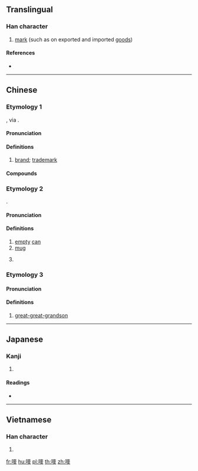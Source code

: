 {{character info/new}}
{{also|唛}}
==Translingual==

===Han character===
{{Han char|rn=30|rad=口|as=11|sn=14|four=64027|canj=RJON|ids=⿰口麥}}

# [[mark]] (such as on exported and imported [[good]]s)

====References====
* {{Han ref|kx=0206.201|dkj=04231|hdz=10674.040|uh=561C|ud=22044|bh=E14D|bd=57677}}

----

==Chinese==

===Etymology 1===
{{zh-forms|s=唛|alt=嚜}}
{{bor|zh|en|mark}}, via {{der|zh|yue|-}}.

====Pronunciation====
{{zh-pron
|m=嘜
|c=mak1
|mn=ba̍k
|cat=n
}}

====Definitions====
{{zh-hanzi}}

# [[brand]]; [[trademark]]
#: {{zh-x|刀 嘜|Knife '''Brand''' (a brand of oil in Hong Kong)|C}}

====Compounds====
{{zh-der|嘜頭|雜嘜|豬嘜|豬頭嘜|肥仔嘜}}

===Etymology 2===
{{zh-forms|s=唛|alt=嚜}}
{{bor|yue|en|mug}}.

====Pronunciation====
{{zh-pron
|c=mak1
|cat=n
}}

====Definitions====
{{zh-hanzi}} {{tlb|zh|Cantonese}}

# [[empty]] [[can]]
# [[mug]]
# {{zh-classifier|number of [[cup]]s or [[can]]s of rice, etc}}
#: {{zh-x|今晚 多 咗 兩 個 人 嚟 黐餐，睇嚟 要 煲 多 一 嘜 米 至 夠。|Since two more people are coming over for dinner '''tonight''', it seems like we'll need to cook one more '''can''' of rice to have enough.|C}}

===Etymology 3===
{{zh-forms|s=唛}}

====Pronunciation====
{{zh-pron
|c=mak1
|cat=n
}}

====Definitions====
{{zh-hanzi}}

# {{lb|zh|Cantonese}} [[great-great-grandson]]

----

==Japanese==

===Kanji===
{{ja-kanji|grade=|rs=口11}}

# {{defn|lang=ja|sort=口11}}

====Readings====
* {{ja-readings|on=[[ば]] (ba)|kun=}}

----

==Vietnamese==

===Han character===
{{vi-hantu|[[mím]], [[mỉm]]|rs=口11}}

# {{defn|lang=vi}}

[[fr:嘜]]
[[hu:嘜]]
[[pl:嘜]]
[[th:嘜]]
[[zh:嘜]]